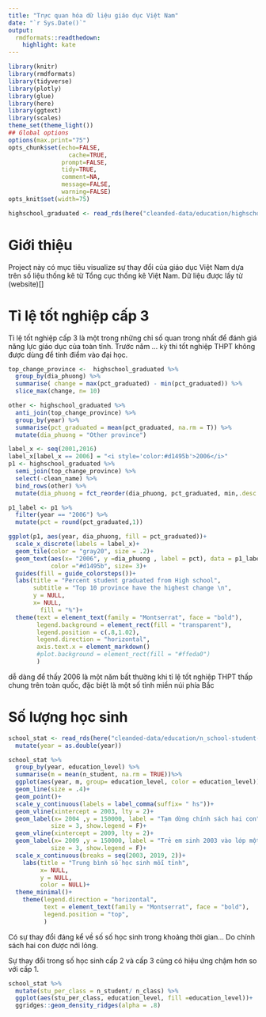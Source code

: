 ```yaml
---
title: "Trực quan hóa dữ liệu giáo dục Việt Nam"
date: "`r Sys.Date()`"
output:
  rmdformats::readthedown:
    highlight: kate
---
```



```r
library(knitr)
library(rmdformats)
library(tidyverse)
library(plotly)
library(glue)
library(here)
library(ggtext)
library(scales)
theme_set(theme_light())
## Global options
options(max.print="75")
opts_chunk$set(echo=FALSE,
	             cache=TRUE,
               prompt=FALSE,
               tidy=TRUE,
               comment=NA,
               message=FALSE,
               warning=FALSE)
opts_knit$set(width=75)

```

```r
highschool_graduated <- read_rds(here("cleanded-data/education/highschool_graduated.rds"))

```

# Giới thiệu
Project này có mục tiêu visualize sự thay đổi của giáo dục Việt Nam dựa trên số liệu thống kê từ Tổng cục thống kê Việt Nam. Dữ liệu được lấy từ (website)[]


# Tỉ lệ tốt nghiệp cấp 3 
Tỉ lệ tốt nghiệp cấp 3 là một trong những chỉ số quan trong 
nhất để đánh giá năng lực giáo dục của toàn tỉnh. Trước năm ... kỳ thi tốt nghiệp THPT không được dùng để tính điểm vào đại học.

```r
top_change_province <-  highschool_graduated %>% 
  group_by(dia_phuong) %>% 
  summarise( change = max(pct_graduated) - min(pct_graduated)) %>% 
  slice_max(change, n= 10) 

other <- highschool_graduated %>% 
  anti_join(top_change_province) %>% 
  group_by(year) %>% 
  summarise(pct_graduated = mean(pct_graduated, na.rm = T)) %>% 
  mutate(dia_phuong = "Other province")

label_x <- seq(2001,2016)
label_x[label_x == 2006] = "<i style='color:#d1495b'>2006</i>"
p1 <- highschool_graduated %>%
  semi_join(top_change_province) %>% 
  select(-clean_name) %>% 
  bind_rows(other) %>% 
  mutate(dia_phuong = fct_reorder(dia_phuong, pct_graduated, min,.desc = TRUE))

p1_label <- p1 %>% 
  filter(year == "2006") %>% 
  mutate(pct = round(pct_graduated,1))
```

```r

ggplot(p1, aes(year, dia_phuong, fill = pct_graduated))+
  scale_x_discrete(labels = label_x)+
  geom_tile(color = "gray20", size = .2)+
  geom_text(aes(x= "2006", y =dia_phuong , label = pct), data = p1_label,
            color ="#d1495b", size= 3)+
  guides(fill = guide_colorsteps())+
  labs(title = "Percent student graduated from High school",
       subtitle = "Top 10 province have the highest change \n",
       y = NULL,
       x= NULL,
         fill = "%")+
  theme(text = element_text(family = "Montserrat", face = "bold"),
        legend.background = element_rect(fill = "transparent"),
        legend.position = c(.8,1.02),
        legend.direction = "horizontal",
        axis.text.x = element_markdown()
        #plot.background = element_rect(fill = "#ffeda0")
        )
```

dễ dàng để thấy 2006 là một năm bất thường khi tỉ lệ tốt nghiệp THPT thấp chung trên toàn quốc, đặc biệt là một số tỉnh miền núi phía Bắc
  

# Số lượng học sinh 

```r
school_stat <- read_rds(here("cleanded-data/education/n_school-student-teacher.rds")) %>% 
  mutate(year = as.double(year))
```

```r
school_stat %>% 
  group_by(year, education_level) %>% 
  summarise(m = mean(n_student, na.rm = TRUE))%>% 
  ggplot(aes(year, m, group= education_level, color = education_level))+
  geom_line(size = .4)+
  geom_point()+
  scale_y_continuous(labels = label_comma(suffix= " hs"))+
  geom_vline(xintercept = 2003, lty = 2)+
  geom_label(x= 2004 ,y = 150000, label = "Tạm dừng chính sách hai con",
            size = 3, show.legend = F)+
  geom_vline(xintercept = 2009, lty = 2)+
  geom_label(x= 2009 ,y = 150000, label = "Trẻ em sinh 2003 vào lớp một",
            size = 3, show.legend = F)+
  scale_x_continuous(breaks = seq(2003, 2019, 2))+
    labs(title = "Trung bình số học sinh mỗi tỉnh",
         x= NULL,
         y = NULL,
         color = NULL)+
  theme_minimal()+
    theme(legend.direction = "horizontal",
          text = element_text(family = "Montserrat", face = "bold"),
          legend.position = "top",
          )
```

Có sự thay đổi đáng kể về số số học sinh trong khoảng thời gian... Do chính sách hai con
được nới lỏng.

Sự thay đổi trong số học sinh cấp 2 và cấp 3 cũng có hiệu ứng chậm hơn so với cấp 1.


```r
school_stat %>% 
  mutate(stu_per_class = n_student/ n_class) %>% 
  ggplot(aes(stu_per_class, education_level, fill =education_level))+
  ggridges::geom_density_ridges(alpha = .8)
```





